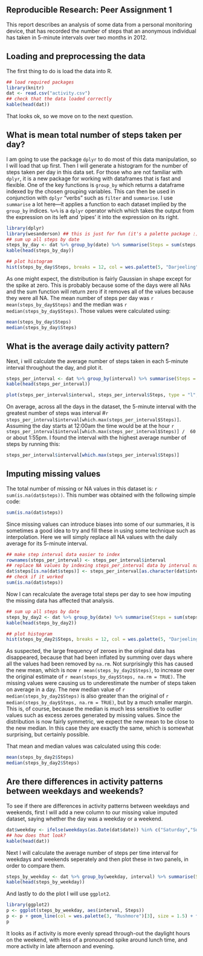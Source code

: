 
## Reproducible Research: Peer Assignment 1

This report describes an analysis of some data from a personal monitoring device, that has recorded the number of steps that an anonymous individual has taken in 5-minute intervals over two months in 2012.

## Loading and preprocessing the data

The first thing to do is load the data into R.

```r
## load required packages
library(knitr)
dat <- read.csv("activity.csv")
## check that the data loaded correctly
kable(head(dat))
```

That looks ok, so we move on to the next question. 

## What is mean total number of steps taken per day?

I am going to use the package `dplyr` to do most of this data manipulation, so I will load that up first. Then I will generate a histogram for the number of steps taken per day in this data set. For those who are not familiar with `dplyr`, it is a new package for working with dataframes that is fast and flexible. One of the key functions is `group_by` which returns a dataframe indexed by the chosen grouping variables. This can then be used in conjunction with `dplyr` "verbs" such as `filter` and `summarise`. I use `summarise` a lot here&mdash;it applies a function to each dataset implied by the `group_by` indices. `%>%` is a `dplyr` operator which which takes the output from the expression on its left and 'pipes' it into the expression on its right. 

```r
library(dplyr)
library(wesanderson) ## this is just for fun (it's a palette package :)
## sum up all steps by date
steps_by_day <- dat %>% group_by(date) %>% summarise(Steps = sum(steps, na.rm = TRUE)) 
kable(head(steps_by_day))
```
```r
## plot histogram
hist(steps_by_day$Steps, breaks = 12, col = wes.palette(5, "Darjeeling"), xlab = "Number of Steps per Day", main = "")
```

As one might expect, the distribution is fairly Gaussian in shape except for the spike at zero. This is probably because some of the days were all NAs and the sum function will return zero if it removes all of the values because they were all NA. The mean number of steps per day was `r mean(steps_by_day$Steps)` and the median was `r median(steps_by_day$Steps)`. Those values were calculated using:

```r
mean(steps_by_day$Steps)
median(steps_by_day$Steps)
```

## What is the average daily activity pattern?

Next, i will calculate the average number of steps taken in each 5-minute interval throughout the day, and plot it. 

```r
steps_per_interval <- dat %>% group_by(interval) %>% summarise(Steps = mean(steps, na.rm = TRUE))
kable(head(steps_per_interval))
```
```r
plot(steps_per_interval$interval, steps_per_interval$Steps, type = "l", xlab = "5-Minute Interval", ylab = "Mean Number of Steps", lwd = 4, col = wes.palette(3, "Rushmore")[3])
```

On average, across all the days in the dataset, the 5-minute interval with the greatest number of steps was interval #`r steps_per_interval$interval[which.max(steps_per_interval$Steps)]`. Assuming the day starts at 12:00am the time would be at the hour `r steps_per_interval$interval[which.max(steps_per_interval$Steps)] /  60` or about 1:55pm. I found the interval with the highest average number of steps by running this:

```r
steps_per_interval$interval[which.max(steps_per_interval$Steps)]
```

## Imputing missing values

The total number of missing or NA values in this dataset is: `r sum(is.na(dat$steps))`. This number was obtained with the following simple code:

```r
sum(is.na(dat$steps))
```

Since missing values can introduce biases into some of our summaries, it is sometimes a good idea to try and fill these in using some technique such as interpolation. Here we will simply replace all NA values with the daily average for its 5-minute interval.

```r
## make step interval data easier to index
rownames(steps_per_interval) <- steps_per_interval$interval
## replace NA values by indexing steps_per_interval data by interval name
dat$steps[is.na(dat$steps)] <- steps_per_interval[as.character(dat$interval[is.na(dat$steps)]), "Steps"]
## check if it worked
sum(is.na(dat$steps))
```

Now I can recalculate the average total steps per day to see how imputing the missing data has affected that analysis.

```r
## sum up all steps by date
steps_by_day2 <- dat %>% group_by(date) %>% summarise(Steps = sum(steps, na.rm = TRUE)) 
kable(head(steps_by_day2))
```
```r
## plot histogram
hist(steps_by_day2$Steps, breaks = 12, col = wes.palette(5, "Darjeeling"), xlab = "Number of Steps per Day", main = "")
```

As suspected, the large frequency of zeroes in the original data has disappeared, because that had been inflated by summing over days where all the values had been removed by `na.rm`. Not surprisingly this has caused the new mean, which is now `r mean(steps_by_day2$Steps)`, to increase over the original estimate of `r mean(steps_by_day$Steps, na.rm = TRUE)`. The missing values were causing us to underestimate the number of steps taken on average in a day. The new median value of `r median(steps_by_day2$Steps)` is also greater than the original of `r median(steps_by_day$Steps, na.rm = TRUE)`, but by a much smaller margin. This is, of course, because the median is much less sensitive to outlier values such as excess zeroes generated by missing values. Since the distribution is now fairly symmetric, we expect the new mean to be close to the new median. In this case they are exactly the same, which is somewhat surprising, but certainly possible.

That mean and median values was calculated using this code:

```r
mean(steps_by_day2$Steps)
median(steps_by_day2$Steps)
```

## Are there differences in activity patterns between weekdays and weekends?

To see if there are differences in activity patterns between weekdays and weekends, first I will add a new column to our missing value imputed dataset, saying whether the day was a weekday or a weekend.

```r
dat$weekday <- ifelse(weekdays(as.Date(dat$date)) %in% c("Saturday","Sunday"), "Weekend", "Weekday")
## how does that look?
kable(head(dat))
```

Next I will calculate the average number of steps per time interval for weekdays and weekends seperately and then plot these in two panels, in order to compare them.

```r
steps_by_weekday <- dat %>% group_by(weekday, interval) %>% summarise(Steps = mean(steps, na.rm = TRUE))
kable(head(steps_by_weekday))
```

And lastly to do the plot I will use `ggplot2`.

```r
library(ggplot2)
p <- ggplot(steps_by_weekday, aes(interval, Steps))
p <- p + geom_line(col = wes.palette(3, "Rushmore")[3], size = 1.5) + facet_grid(weekday~.) + xlab("5-Minute Interval") + ylab("Mean Number of Steps Taken")
p
```

It looks as if activity is more evenly spread through-out the daylight hours on the weekend, with less of a pronounced spike around lunch time, and more activity in late afternoon and evening.
